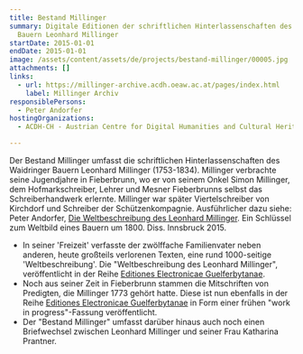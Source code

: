 ```yaml
---
title: Bestand Millinger
summary: Digitale Editionen der schriftlichen Hinterlassenschaften des Tiroler
  Bauern Leonhard Millinger
startDate: 2015-01-01
endDate: 2015-01-01
image: /assets/content/assets/de/projects/bestand-millinger/00005.jpg
attachments: []
links:
  - url: https://millinger-archive.acdh.oeaw.ac.at/pages/index.html
    label: Millinger Archiv
responsiblePersons:
  - Peter Andorfer
hostingOrganizations:
  - ACDH-CH - Austrian Centre for Digital Humanities and Cultural Heritage

---
```

Der Bestand Millinger umfasst die schriftlichen Hinterlassenschaften des Waidringer Bauern Leonhard Millinger (1753-1834). Millinger verbrachte seine Jugendjahre in Fieberbrunn, wo er von seinem Onkel Simon Millinger, dem Hofmarkschreiber, Lehrer und Mesner Fieberbrunns selbst das Schreiberhandwerk erlernte. Millinger war später Viertelschreiber von Kirchdorf und Schreiber der Schützenkompagnie. Ausführlicher dazu siehe: Peter Andorfer, [Die Weltbeschreibung des Leonhard Millinger](https://github.com/csae8092/MWB/blob/master/Die%20Weltbeschreibung%20des%20Leonhard%20Millinger.pdf). Ein Schlüssel zum Weltbild eines Bauern um 1800. Diss. Innsbruck 2015.

*   In seiner 'Freizeit' verfasste der zwölffache Familienvater neben anderen, heute großteils verlorenen Texten, eine rund 1000-seitige 'Weltbeschreibung'. Die "Weltbeschreibung des Leonhard Millinger", veröffentlicht in der Reihe [Editiones Electronicae Guelferbytanae](http://diglib.hab.de/edoc/ed000223/start.htm "Editiones Electronicae Guelferbytanae").
*   Noch aus seiner Zeit in Fieberbrunn stammen die Mitschriften von Predigten, die Millinger 1773 gehört hatte. Diese ist nun ebenfalls in der Reihe  [Editio](http://diglib.hab.de/edoc/ed000232/start.htm "Editiones Electronicae Guelferbytanae")[nes Electronicae Guelferbytanae](http://diglib.hab.de/edoc/ed000232/start.htm "Editiones Electronicae Guelferbytanae") in Form einer frühen "work in progress"-Fassung veröffentlicht.
*   Der "Bestand Millinger" umfasst darüber hinaus auch noch einen Briefwechsel zwischen Leonhard Millinger und seiner Frau Katharina Prantner.
